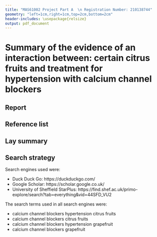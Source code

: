 ```yaml
---
title: "MAS61002 Project Part A  \n Registration Number: 210138744"
geometry: "left=1cm,right=1cm,top=2cm,bottom=2cm"
header-includes: \usepackage{relsize}
output: pdf_document
---
```



# Summary of the evidence of an interaction between: certain citrus fruits and treatment for hypertension with calcium channel blockers

## Report

\newpage

## Reference list

## Lay summary

## Search strategy
Search engines used were:

* Duck Duck Go: https://duckduckgo.com/
* Google Scholar: https://scholar.google.co.uk/
* University of Sheffield StarPlus: https://find.shef.ac.uk/primo-explore/search?tab=everything&vid=44SFD_VU2

The search terms used in all search engines were:

* calcium channel blockers hypertension citrus fruits
* calcium channel blockers citrus fruits
* calcium channel blockers hypertension grapefruit
* calcium channel blockers grapefruit
